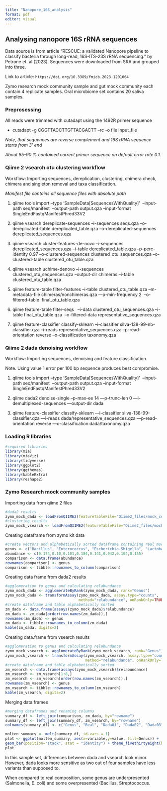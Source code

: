 ```yaml
---
title: "Nanopore_16S_analysis"
format: pdf
editor: visual
---
```


## Analysing nanopore 16S rRNA sequences

Data source is from article "RESCUE: a validated Nanopore pipeline to classify bacteria through long-read, 16S-ITS-23S rRNA sequencing." by Petrone et. al (2023). Sequences were downloaded from SRA and grouped into three.

Link to article: `https://doi.org/10.3389/fmicb.2023.1201064`

Zymo research mock community sample and gut mock community each contain 4 replicate samples. Oral microbiome set contains 20 saliva samples.

### Preprosessing

All reads were trimmed with cutadapt using the 1492R primer sequence

-   cutadapt -g CGGTTACCTTGTTACGACTT --rc -o file input_file

*Note, that sequences are reverse complement and 16S rRNA sequence starts from 3' end*

*About 85-90 % contained correct primer sequence on default error rate 0.1.*

### Qiime 2 vsearch otu clustering workflow

Workflow: Importing sequences, dereplication, clustering, chimera check, chimera and singleton removal and taxa classification.

*Manifest file contains all sequence files with absolute path*

1.  qiime tools import --type 'SampleData\[SequencesWithQuality\]'  --input-path seq/manifest  --output-path output.qza --input-format SingleEndFastqManifestPhred33V2

2.  qiime vsearch dereplicate-sequences --i-sequences seqs.qza --o-dereplicated-table dereplicated_table.qza --o-dereplicated-sequences dereplicated_sequences.qza

3.  qiime vsearch cluster-features-de-novo --i-sequences dereplicated_sequences.qza --i-table dereplicated_table.qza --p-perc-identity 0.97 --o-clustered-sequences clustered_otu_sequences.qza --o-clustered-table clustered_otu_table.qza

4.  qiime vsearch uchime-denovo --i-sequences clustered_otu_sequences.qza --output-dir chimeras --i-table clustered_otu_table.qza

5.  qiime feature-table filter-features --i-table clustered_otu_table.qza --m-metadata-file chimeras/nonchimeras.qza —p-min-frequency 2  --o-filtered-table  final_otu_table.qza

6.  qiime feature-table filter-seqs   --i-data clustered_otu_sequences.qza --i-table final_otu_table.qza  --o-filtered-data representative_sequences.qza

7.  qiime feature-classifier classify-sklearn --i-classifier silva-138-99-nb-classifier.qza --i-reads representative_sequences.qza --p-read-orientation reverse --o-classification taxonomy.qza

### Qiime 2 dada denoising workflow

Workflow: Importing sequences, denoising and feature classification.

Note. Using value 1 error per 100 bp sequence produces best compromise.

1.  qiime tools import --type 'SampleData\[SequencesWithQuality\]'  --input-path seq/manifest  --output-path output.qza --input-format SingleEndFastqManifestPhred33V2

2.  qiime dada2 denoise-single –p-max-ee 14 —p-trunc-len 0 —i-demultiplexed-sequences —output-dir dada

3.  qiime feature-classifier classify-sklearn —i-classifier silva-138-99-classifier.qza —i-reads dada/representative_sequences.qza —p-read-orientation reverse —o-classification dada/taxonomy.qza

### Loading R libraries

```r
#required libraries
library(mia)
library(miaViz)
library(tidyverse)
library(ggplot2)
library(ggthemes)
library(kableExtra)
library(reshape2)
```

### Zymo Research mock community samples

Importing data from qiime 2 files

```r
#dada2 results
zymo_mock_dada <- loadFromQIIME2(featureTableFile="Qiime2_files/mock_community/mock_dada_asv_table.qza", taxonomyTableFile="Qiime2_files/mock_community/mock_dada_taxa.qza", sampleMetaFile="Qiime2_files/mock_community/meta_dada.tsv")
#clustering_results
zymo_mock_vsearch <- loadFromQIIME2(featureTableFile="Qiime2_files/mock_community/mock_vsearch_otu_table.qza", taxonomyTableFile="Qiime2_files/mock_community/mock_vsearch_taxa.qza", sampleMetaFile="Qiime2_files/mock_community/meta_clust.tsv")
```

Creating dataframe from zymo kit data

```r
#create vectors and alphabetically sorted dataframe containing real mock composition
genus <- c("Bacillus", "Enterococcus", "Escherichia-Shigella", "Lactobacillus", "Listeria", "Pseudomonas", "Salmonella", "Staphyloccus")
abundance <- c(0.174,0.10,0.101,0.184,0.141,0.042,0.104,0.155)
comparison <- data.frame(abundance)
rownames(comparison) <- genus
comparison <- tibble::rownames_to_column(comparison)
```

Creating data frame from dada2 results

```r
#agglomeration to genus and calculating relabundance
zymo_mock_dada <- agglomerateByRank(zymo_mock_dada, rank="Genus")
zymo_mock_dada <- transformAssay(zymo_mock_dada, assay.type="counts",
                                 method="relabundance", onRankOnly=TRUE)
#create dataframe and table alphabetically sorted
zm_dada <- data.frame(assays(zymo_mock_dada)$relabundance)
zm_dada <- zm_dada[order(row.names(zm_dada)),]
rownames(zm_dada) <- genus 
zm_dada <- tibble::rownames_to_column(zm_dada)
kable(zm_dada, digits=2)
```

Creating data.frame from vsearch results

```r
#agglomeration to genus and calculating relabundance
zymo_mock_vsearch <- agglomerateByRank(zymo_mock_vsearch, rank="Genus")
zymo_mock_vsearch <- transformAssay(zymo_mock_vsearch, assay.type="counts",
                                    method="relabundance", onRankOnly=TRUE)
#create dataframe and table alphabetically sorted
zm_vsearch <- data.frame(assays(zymo_mock_vsearch)$relabundance)
zm_vsearch <- zm_vsearch[1:8,]
zm_vsearch <- zm_vsearch[order(row.names(zm_vsearch)),]
rownames(zm_vsearch) <- genus
zm_vsearch <- tibble::rownames_to_column(zm_vsearch)
kable(zm_vsearch, digits=2)
```

Merging data frames

```r
#merging dataframes and renaming columns
summary_df <- left_join(comparison, zm_dada, by="rowname")
summary_df <- left_join(summary_df, zm_vsearch, by="rowname")
colnames(summary_df) <- c("Genus", "Real", "Dada01", "Dada02", "Dada03", "Dadao4", "Vsearch01", "Vsearch02", "Vsearch03", "Vsearch04")
```

```r
molten_summary <- melt(summary_df, id.vars = 1)
plot <- ggplot(molten_summary, aes(x=variable,y=value, fill=Genus)) + 
geom_bar(position="stack", stat = "identity") + theme_fivethirtyeight(base_size=9) + scale_fill_pander()
plot
```

In this sample set, differences between dada and vsearch look minor. However, dada looks more sensitive as two out of four samples have less variants than supposed to.

When compared to real composition, some genus are underpresented (Salmonella, E. coli) and some overpresented (Bacillus, Streptococcus.
